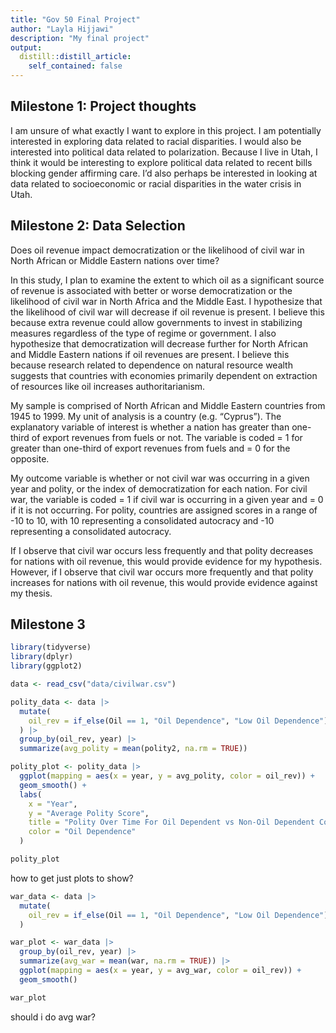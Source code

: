```yaml
---
title: "Gov 50 Final Project"
author: "Layla Hijjawi"
description: "My final project"
output:
  distill::distill_article:
    self_contained: false
---
```




## Milestone 1: Project thoughts

I am unsure of what exactly I want to explore in this project. I am potentially interested in exploring data related to racial disparities. I would also be interested into political data related to polarization. Because I live in Utah, I think it would be interesting to explore political data related to recent bills blocking gender affirming care. I'd also perhaps be interested in looking at data related to socioeconomic or racial disparities in the water crisis in Utah. 

## Milestone 2: Data Selection

Does oil revenue impact democratization or the likelihood of civil war in North African or Middle Eastern nations over time?

In this study, I plan to examine the extent to which oil as a significant source of revenue is associated with better or worse democratization or the likelihood of civil war in North Africa and the Middle East. I hypothesize that the likelihood of civil war will decrease if oil revenue is present. I believe this because extra revenue could allow governments to invest in stabilizing measures regardless of the type of regime or government. I also hypothesize that democratization will decrease further for North African and Middle Eastern nations if oil revenues are present. I believe this because research related to dependence on natural resource wealth suggests that countries with economies primarily dependent on extraction of resources like oil increases authoritarianism. 

My sample is comprised of North African and Middle Eastern countries from 1945 to 1999. My unit of analysis is a country (e.g. “Cyprus”). The explanatory variable of interest is whether a nation has greater than one-third of export revenues from fuels or not. The variable is coded = 1 for greater than one-third of export revenues from fuels and = 0 for the opposite. 

My outcome variable is whether or not civil war was occurring in a given year and polity, or the index of democratization for each nation. For civil war, the variable is coded = 1 if civil war is occurring in a given year and = 0 if it is not occurring. For polity, countries are assigned scores in a range of -10 to 10, with 10 representing a consolidated autocracy and -10 representing a consolidated autocracy. 

If I observe that civil war occurs less frequently and that polity decreases for nations with oil revenue, this would provide evidence for my hypothesis. However, if I observe that civil war occurs more frequently and that polity increases for nations with oil revenue, this would provide evidence against my thesis. 

## Milestone 3

```r
library(tidyverse)
library(dplyr)
library(ggplot2)

data <- read_csv("data/civilwar.csv") 
```
```r

polity_data <- data |>
  mutate(
    oil_rev = if_else(Oil == 1, "Oil Dependence", "Low Oil Dependence")
  ) |>
  group_by(oil_rev, year) |>
  summarize(avg_polity = mean(polity2, na.rm = TRUE)) 

polity_plot <- polity_data |>
  ggplot(mapping = aes(x = year, y = avg_polity, color = oil_rev)) +
  geom_smooth() +
  labs(
    x = "Year",
    y = "Average Polity Score",
    title = "Polity Over Time For Oil Dependent vs Non-Oil Dependent Countries",
    color = "Oil Dependence"
  )

polity_plot


```
how to get just plots to show?


```r
war_data <- data |>
  mutate(
    oil_rev = if_else(Oil == 1, "Oil Dependence", "Low Oil Dependence")
  ) 

war_plot <- war_data |>
  group_by(oil_rev, year) |>
  summarize(avg_war = mean(war, na.rm = TRUE)) |>
  ggplot(mapping = aes(x = year, y = avg_war, color = oil_rev)) +
  geom_smooth()

war_plot
```
should i do avg war?
